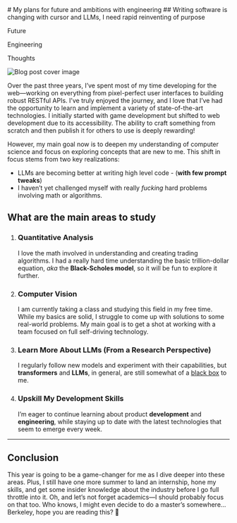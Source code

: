 

<BlogHeader date='2024-10-12'>
  # My plans for future and ambitions with engineering
  ## Writing software is changing with cursor and LLMs, I need rapid reinventing of purpose
  <p className="tag">Future</p>
  <p className="tag">Engineering</p>
  <p className="tag">Thoughts</p>
</BlogHeader>

<div className="relative w-full max-w-[50rem] mx-auto mt-[10px]">
    <Image
      src="/sample.jpg"
      alt="Blog post cover image"
      width={500}
      height={333}
      className="rounded object-cover w-full"
      priority
    />
</div>

Over the past three years, I’ve spent most of my time developing for the web—working on everything from pixel-perfect user interfaces to building robust RESTful APIs. 
I’ve truly enjoyed the journey, and I love that I’ve had the opportunity to learn and implement a variety of state-of-the-art technologies.
I initially started with game development but shifted to web development due to its accessibility. 
The ability to craft something from scratch and then publish it for others to use is deeply rewarding!  

However, my main goal now is to deepen my understanding of computer science and focus on exploring concepts that are new to me. This shift in focus stems from two key realizations:
- LLMs are becoming better at writing high level code - (**with few prompt tweaks**)
- I haven’t yet challenged myself with really *fucking* hard problems involving math or algorithms.

## What are the main areas to study

1. ### Quantitative Analysis  
   I love the math involved in understanding and creating trading algorithms. I had a really hard time understanding the basic trillion-dollar equation, *aka* the **Black-Scholes model**, so it will be fun to explore it further.

2. ### Computer Vision  
   I am currently taking a class and studying this field in my free time. While my basics are solid, I struggle to come up with solutions to some real-world problems. My main goal is to get a shot at working with a team focused on full self-driving technology.

3. ### Learn More About LLMs (From a Research Perspective)  
   I regularly follow new models and experiment with their capabilities, but **transformers** and **LLMs**, in general, are still somewhat of a [black box](https://en.wikipedia.org/wiki/Black_box) to me.

4. ### Upskill My Development Skills  
   I’m eager to continue learning about product **development** and **engineering**, while staying up to date with the latest technologies that seem to emerge every week.

---

## Conclusion  
This year is going to be a game-changer for me as I dive deeper into these areas. Plus, I still have one more summer to land an internship, hone my skills, and get some insider knowledge about the industry before I go full throttle into it. Oh, and let’s not forget academics—I should probably focus on that too. Who knows, I might even decide to do a master’s somewhere... Berkeley, hope you are reading this? 👀 
